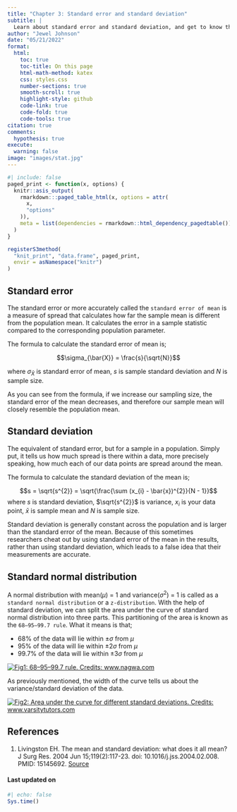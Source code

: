 ```yaml
---
title: "Chapter 3: Standard error and standard deviation"
subtitle: |
  Learn about standard error and standard deviation, and get to know the standard normal distribution
author: "Jewel Johnson"
date: "05/21/2022"
format:
  html:
    toc: true
    toc-title: On this page
    html-math-method: katex
    css: styles.css
    number-sections: true
    smooth-scroll: true
    highlight-style: github
    code-link: true
    code-fold: true
    code-tools: true
citation: true
comments:
  hypothesis: true
execute: 
  warning: false
image: "images/stat.jpg"
---
```


```r
#| include: false
paged_print <- function(x, options) {
  knitr::asis_output(
    rmarkdown:::paged_table_html(x, options = attr(
      x,
      "options"
    )),
    meta = list(dependencies = rmarkdown::html_dependency_pagedtable())
  )
}

registerS3method(
  "knit_print", "data.frame", paged_print,
  envir = asNamespace("knitr")
)
```

## Standard error

The standard error or more accurately called the `standard error of mean` is a measure of spread that calculates how far the sample mean is different from the population mean. It calculates the error in a sample statistic compared to the corresponding population parameter.

The formula to calculate the standard error of mean is;

$$\sigma_{\bar{X}} = \frac{s}{\sqrt{N}}$$

where $\sigma_{\bar{X}}$ is standard error of mean, $s$ is sample standard deviation and $N$ is sample size.

As you can see from the formula, if we increase our sampling size, the standard error of the mean decreases, and therefore our sample mean will closely resemble the population mean.

## Standard deviation

The equivalent of standard error, but for a sample in a population. Simply put, it tells us how much spread is there within a data, more precisely speaking, how much each of our data points are spread around the mean.

The formula to calculate the standard deviation of the mean is;

$$s = \sqrt{s^{2}} = \sqrt{\frac{\sum (x_{i} - \bar{x})^{2}}{N - 1}}$$ where $s$ is standard deviation, $\sqrt{s^{2}}$ is variance, $x_{i}$ is your data point, $\bar{x}$ is sample mean and $N$ is sample size.

Standard deviation is generally constant across the population and is larger than the standard error of the mean. Because of this sometimes researchers cheat out by using standard error of the mean in the results, rather than using standard deviation, which leads to a false idea that their measurements are accurate.

## Standard normal distribution

A normal distribution with mean($\mu$) = 1 and variance($\sigma^{2}$) = 1 is called as a `standard normal distribution` or a `z-distribution`. With the help of standard deviation, we can split the area under the curve of standard normal distribution into three parts. This partitioning of the area is known as the `68–95–99.7 rule`. What it means is that;

-   68% of the data will lie within $±\sigma$ from $\mu$
-   95% of the data will lie within $±2\sigma$ from $\mu$
-   99.7% of the data will lie within $±3\sigma$ from $\mu$

[![Fig1: 68--95--99.7 rule. Credits: www.nagwa.com](https://images.nagwa.com/figures/explainers/378184608718/2.svg)](https://www.nagwa.com/en/explainers/378184608718/)

As previously mentioned, the width of the curve tells us about the variance/standard deviation of the data.

[![Fig2: Area under the curve for different standard deviations. Credits: www.varsitytutors.com](https://www.varsitytutors.com/assets/vt-hotmath-legacy/hotmath_help/topics/normal-distribution-of-data/normal-distribution-1.gif)](https://www.varsitytutors.com/hotmath/hotmath_help/topics/normal-distribution-of-data)

## References

1.  Livingston EH. The mean and standard deviation: what does it all mean? J Surg Res. 2004 Jun 15;119(2):117-23. doi: 10.1016/j.jss.2004.02.008. PMID: 15145692. [Source](https://www.journalofsurgicalresearch.com/article/S0022-4804(04)00055-1/fulltext)

#### Last updated on {.unnumbered .unlisted}

```r
#| echo: false
Sys.time()
```

<a hidden href="https://info.flagcounter.com/ynrK"><img src="https://s11.flagcounter.com/count2/ynrK/bg_000000/txt_FFFFFF/border_F0F0F0/columns_5/maxflags_25/viewers_0/labels_1/pageviews_1/flags_0/percent_0/" alt="Flag Counter" border="0"/></a>
